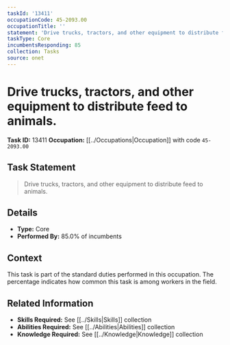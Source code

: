```yaml
---
taskId: '13411'
occupationCode: 45-2093.00
occupationTitle: ''
statement: 'Drive trucks, tractors, and other equipment to distribute feed to animals.'
taskType: Core
incumbentsResponding: 85
collection: Tasks
source: onet
---
```

# Drive trucks, tractors, and other equipment to distribute feed to animals.

**Task ID:** 13411
**Occupation:** [[../Occupations|Occupation]] with code `45-2093.00`

## Task Statement

> Drive trucks, tractors, and other equipment to distribute feed to animals.

## Details

- **Type:** Core
- **Performed By:** 85.0% of incumbents

## Context

This task is part of the standard duties performed in this occupation. The percentage indicates how common this task is among workers in the field.

## Related Information

- **Skills Required:** See [[../Skills|Skills]] collection
- **Abilities Required:** See [[../Abilities|Abilities]] collection
- **Knowledge Required:** See [[../Knowledge|Knowledge]] collection
